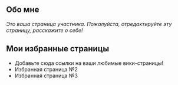 == Обо мне ==

''Это ваша страница участника. Пожалуйста, отредактируйте эту страницу, расскажите о себе!''

== Мои избранные страницы ==

* Добавьте сюда ссылки на ваши любимые вики-страницы!
* Избранная страница №2
* Избранная страница №3